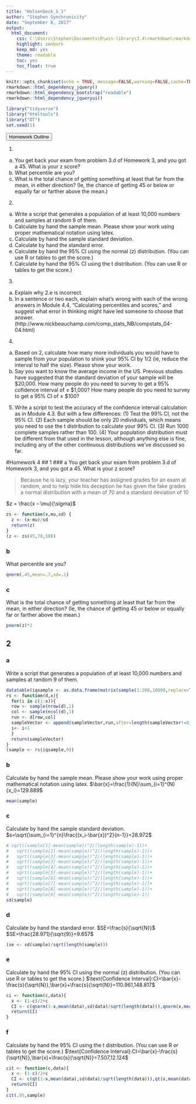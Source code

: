 ```yaml
---
title: "Holsenbeck_S_1"
author: "Stephen Synchronicity"
date: "September 8, 2017"
output: 
  html_document: 
    css: C:\Users\Stephen\Documents\R\win-library\3.4\rmarkdown\rmarkdown\templates\neu_hwk\resources\styles.css
    highlight: zenburn
    keep_md: yes
    theme: readable
    toc: yes
    toc_float: true
---
```

```r
knitr::opts_chunk$set(echo = TRUE, message=FALSE,warning=FALSE,cache=TRUE, fig.align='center', fig.height=3.5, fig.width=5, tidy=TRUE, tidy.opts=list(width.cutoff=80))
rmarkdown::html_dependency_jquery()
rmarkdown::html_dependency_bootstrap("readable")
rmarkdown::html_dependency_jqueryui()
```
```r
library("tidyverse")
library("htmltools")
library("DT")
set.seed(1)
```


<button data-toggle="collapse" data-target="#demo" class="btn">Homework Outline</button>
<div id="demo" class="collapse">
1.
a. You get back your exam from problem 3.d of Homework 3, and you got a 45. What is your z score?
b. What percentile are you?
c. What is the total chance of getting something at least that far from the mean, in either direction? (Ie, the chance of getting 45 or below or equally far or farther above the mean.)
2.
a. Write a script that generates a population of at least 10,000 numbers and samples at random 9 of them.
b. Calculate by hand the sample mean. Please show your work using proper mathematical notation using
latex.
c. Calculate by hand the sample standard deviation.
d. Calculate by hand the standard error.
e. Calculate by hand the 95% CI using the normal (z) distribution. (You can use R or tables to get the
score.)
f. Calculate by hand the 95% CI using the t distribution. (You can use R or tables to get the score.)
3.
a. Explain why 2.e is incorrect.
b. In a sentence or two each, explain what’s wrong with each of the wrong answers in Module 4.4,
“Calculating percentiles and scores,” and suggest what error in thinking might have led someone to
choose that answer. (http://www.nickbeauchamp.com/comp_stats_NB/compstats_04-04.html)
4.
a. Based on 2, calculate how many more individuals you would have to sample from your population to
shink your 95% CI by 1/2 (ie, reduce the interval to half the size). Please show your work.
b. Say you want to know the average income in the US. Previous studies have suggested that the standard
deviation of your sample will be $20,000. How many people do you need to survey to get a 95% cofidence
interval of ± \$1,000? How many people do you need to survey to get a 95% CI of ± \$100?
5.
Write a script to test the accuracy of the confidence interval calculation as in Module 4.3. But
with a few differences: (1) Test the 99% CI, not the 95% CI. (2) Each sample should be only
20 individuals, which means you need to use the t distribution to calculate your 99% CI. (3)
Run 1000 complete samples rather than 100. (4) Your population distribution must be different from that used in the lesson, although anything else is fine, including any of the other continuous
distributions we’ve discussed so far.

</div>
#Homework 4
## 1
### a
You get back your exam from problem 3.d of Homework 3, and you got a 45. What is your z score?
<blockquote>Because he is lazy, your teacher has assigned grades for an exam at random, and to help hide his deception he has given the fake grades a normal distribution with a mean of 70 and a standard deviation of 10</blockquote>
$z = \frac{x – \mu}{\sigma}$
```r
zs <- function(x,mu,sd) {
  z <- (x-mu)/sd
  return(z)
}
(z <- zs(45,70,10))
```
### b
What percentile are you?
```r
qnorm(.45,mean=.7,sd=.1)
```
### c
What is the total chance of getting something at least that far from the mean, in either direction? (Ie, the chance of getting 45 or below or equally far or farther above the mean.)
```r
pnorm(z)*2
```
## 2
### a
Write a script that generates a population of at least 10,000 numbers and samples at random 9 of them.
```r
datatable(iqsample <- as.data.frame(matrix(sample(1:200,10000,replace=T),100,10)))
rs <- function(d,x){
  for(i in c(1:x)){
  row <- sample(nrow(d),1)
  col <- sample(ncol(d),1)
  run <- d[row,col]
  sampleVector <- append(sampleVector,run,after=length(sampleVector!=0))
  i<- i+1
  }
  return(sampleVector)
}
(sample <- rs(iqsample,9))
```
### b
Calculate by hand the sample mean. Please show your work using proper mathematical notation using latex.
$\bar{x}=\frac{1}{N}\sum_{i=1}^{N}{x_i}=129.889$
```r
mean(sample)
```
### c
Calculate by hand the sample standard deviation.
$s=\sqrt{\sum_{i=1}^{n}\frac{(x_i-\bar{x})^2}{n-1}}=28.972$
```r
# sqrt((sample[1]-mean(sample))^2/(length(sample)-1))+
#   sqrt((sample[2]-mean(sample))^2/(length(sample)-1))+
#   sqrt((sample[2]-mean(sample))^2/(length(sample)-1))+
#   sqrt((sample[3]-mean(sample))^2/(length(sample)-1))+
#   sqrt((sample[4]-mean(sample))^2/(length(sample)-1))+
#   sqrt((sample[5]-mean(sample))^2/(length(sample)-1))+
#   sqrt((sample[6]-mean(sample))^2/(length(sample)-1))+
#   sqrt((sample[7]-mean(sample))^2/(length(sample)-1))+
#   sqrt((sample[8]-mean(sample))^2/(length(sample)-1))+
#   sqrt((sample[9]-mean(sample))^2/(length(sample)-1))
sd(sample)
```

### d
Calculate by hand the standard error.
$SE=\frac{s}{\sqrt{N}}$
$SE=\frac{28.971}{\sqrt{9}}=9.657$
```r
(se <- sd(sample)/sqrt(length(sample)))
```

### e
Calculate by hand the 95% CI using the normal (z) distribution. (You can use R or tables to get the score.)
$\text{Confidence Interval}:CI=\bar{x}-\frac{s}{\sqrt{N}},\bar{x}+\frac{s}{\sqrt{N}}=110.961,148.817$
```r
ci <- function(c,data){
  x <- (1-c)/2+c
  CI <- c(qnorm(1-x,mean(data),sd(data)/sqrt(length(data))),qnorm(x,mean(data),sd(data)/sqrt(length(data))))
  return(CI)
}
```

### f
Calculate by hand the 95% CI using the t distribution. (You can use R or tables to get the score.)
$\text{Confidence Interval}:CI=\bar{x}-\frac{s}{\sqrt{N}},\bar{x}+\frac{s}{\sqrt{N}}=7.507,12.124$
```r
cit <- function(c,data){
  x <- (1-c)/2+c
  CI <- c(qt(1-x,mean(data),sd(data)/sqrt(length(data))),qt(x,mean(data),sd(data)/sqrt(length(data))))
  return(CI)
}
cit(.95,sample)
```


